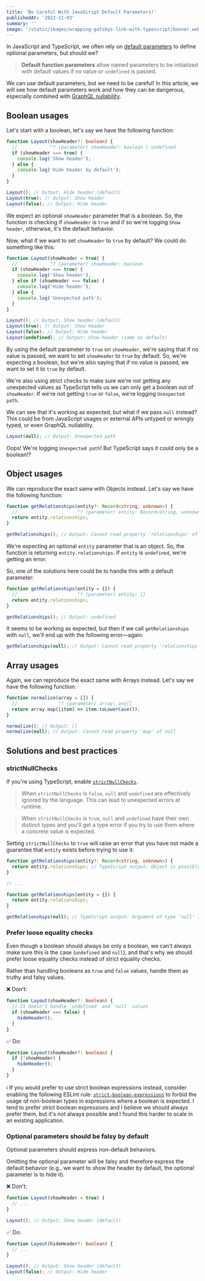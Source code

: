 ```yaml
---
title: 'Be Careful With JavaScript Default Parameters!'
publishedAt: '2022-11-03'
summary: ''
image: '/static/images/wrapping-gatsbys-link-with-typescript/banner.webp'
---
```


In JavaScript and TypeScript, we often rely on [default parameters](https://developer.mozilla.org/docs/Web/JavaScript/Reference/Functions/Default_parameters) to define optional parameters, but should we?

> **Default function parameters** allow named parameters to be initialized with default values if no value or `undefined` is passed.

We can use default parameters, but we need to be careful! In this article, we will see how default parameters work and how they can be dangerous, especially combined with [GraphQL nullability](https://www.apollographql.com/blog/graphql/basics/using-nullability-in-graphql/).

## Boolean usages

Let's start with a boolean, let's say we have the following function:

```typescript
function Layout(showHeader?: boolean) {
  //            ^? (parameter) showHeader: boolean | undefined
  if (showHeader === true) {
    console.log('Show header');
  } else {
    console.log('Hide header by default');
  }
}

Layout(); // Output: Hide header (default)
Layout(true); // Output: Show header
Layout(false); // Output: Hide header
```

We expect an optional `showHeader` parameter that is a boolean. So, the function is checking if `showHeader` is `true` and if so we're logging `Show header`, otherwise, it's the default behavior.

Now, what if we want to set `showHeader` to `true` by default? We could do something like this:

```typescript
function Layout(showHeader = true) {
  //            ^? (parameter) showHeader: boolean
  if (showHeader === true) {
    console.log('Show header');
  } else if (showHeader === false) {
    console.log('Hide header');
  } else {
    console.log('Unexpected path');
  }
}

Layout(); // Output: Show header (default)
Layout(true); // Output: Show header
Layout(false); // Output: Hide header
Layout(undefined); // Output: Show header (same as default)
```

By using the default parameter to `true` on `showHeader`, we're saying that if no value is passed, we want to set `showHeader` to `true` by default. So, we're expecting a boolean, but we're also saying that if no value is passed, we want to set it to `true` by default.

We're also using strict checks to make sure we're not getting any unexpected values as TypeScript tells us we can only get a boolean out of `showHeader`. If we're not getting `true` or `false`, we're logging `Unexpected path`.

We can see that it's working as expected, but what if we pass `null` instead? This could be from JavaScript usages or external APIs untyped or wrongly typed, or even GraphQL nullability.

```typescript
Layout(null); // Output: Unexpected path
```

Oops! We're logging `Unexpected path`! But TypeScript says it could only be a boolean!?

## Object usages

We can reproduce the exact same with Objects instead. Let's say we have the following function:

```typescript
function getRelationships(entity?: Record<string, unknown>) {
  //                      ^? (parameter) entity: Record<string, unknown> | undefined
  return entity.relationships;
}

getRelationships(); // Output: Cannot read property 'relationships' of undefined
```

We're expecting an optional `entity` parameter that is an object. So, the function is returning `entity.relationships`. If `entity` is `undefined`, we're getting an error.

So, one of the solutions here could be to handle this with a default parameter:

```typescript
function getRelationships(entity = {}) {
  //                      ^? (parameter) entity: {}
  return entity.relationships;
}

getRelationships(); // Output: undefined
```

It seems to be working as expected, but then if we call `getRelationships` with `null`, we'll end up with the following error—again:

```typescript
getRelationships(null); // Output: Cannot read property 'relationships' of null
```

## Array usages

Again, we can reproduce the exact same with Arrays instead. Let's say we have the following function:

```typescript
function normalize(array = []) {
  //               ^? (parameter) array: any[]
  return array.map((item) => item.toLowerCase());
}

normalize(); // Output: []
normalize(null); // Output: Cannot read property 'map' of null
```

## Solutions and best practices

### strictNullChecks

If you're using TypeScript, enable [`strictNullChecks`](https://www.typescriptlang.org/tsconfig#strictNullChecks).

> When `strictNullChecks` is `false`, `null` and `undefined` are effectively ignored by the language. This can lead to unexpected errors at runtime.

> When `strictNullChecks` is `true`, `null` and `undefined` have their own distinct types and you'll get a type error if you try to use them where a concrete value is expected.

Setting `strictNullChecks` to `true` will raise an error that you have not made a guarantee that `entity` exists before trying to use it:

```typescript
function getRelationships(entity?: Record<string, unknown>) {
  return entity.relationships; // TypeScript output: Object is possibly 'undefined'.
}

// ...

function getRelationships(entity = {}) {
  return entity.relationships;
}

getRelationships(null); // TypeScript output: Argument of type 'null' is not assignable to parameter...
```

### Prefer loose equality checks

Even though a boolean should always be only a boolean, we can't always make sure this is the case (`undefined` and `null`), and that's why we should prefer loose equality checks instead of strict equality checks.

Rather than handling booleans as `true` and `false` values, handle them as truthy and falsy values.

❌ Don't:

```typescript
function Layout(showHeader?: boolean) {
  // It doesn't handle `undefined` and `null` values
  if (showHeader === false) {
    hideHeader();
  }
}
```

✅ Do:

```typescript
function Layout(showHeader?: boolean) {
  if (!showHeader) {
    hideHeader();
  }
}
```

ℹ️ If you would prefer to use strict boolean expressions instead, consider enabling the following ESLint rule: [`strict-boolean-expressions`](https://typescript-eslint.io/rules/strict-boolean-expressions) to forbid the usage of non-boolean types in expressions where a boolean is expected. I tend to prefer strict boolean expressions and I believe we should always prefer them, but it's not always possible and I found this harder to scale in an existing application.

### Optional parameters should be falsy by default

Optional parameters should express non-default behaviors.

Omitting the optional parameter will be falsy and therefore express the default behavior (e.g., we want to show the header by default, the optional parameter is to hide it).

❌ Don't:

```typescript
function Layout(showHeader = true) {
  // ...
}

Layout(); // Output: Show header (default)
```

✅ Do:

```typescript
function Layout(hideHeader?: boolean) {
  // ...
}

Layout(); // Output: Show header (default)
Layout(false); // Output: Hide header
```
